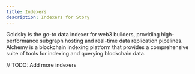 ```yaml
---
title: Indexers
description: Indexers for Story
---
```


<CardGroup cols={2}>
<Card title="Goldsky" icon="key" href="https://goldsky.com">
Goldsky is the go-to data indexer for web3 builders, providing high-performance subgraph hosting and real-time data replication pipelines. 
</Card>

<Card title="Alchemy" icon="triangle" href="https://alchemy.com">
Alchemy is a blockchain indexing platform that provides a comprehensive suite of tools for indexing and querying blockchain data.
</Card>
</CardGroup>


// TODO: Add more indexers